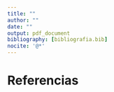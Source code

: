 ```yaml
---
title: ""
author: ""
date: ""
output: pdf_document
bibliography: [bibliografia.bib]
nocite: '@*' 
---
```

# Referencias
<div id="refs"></div>